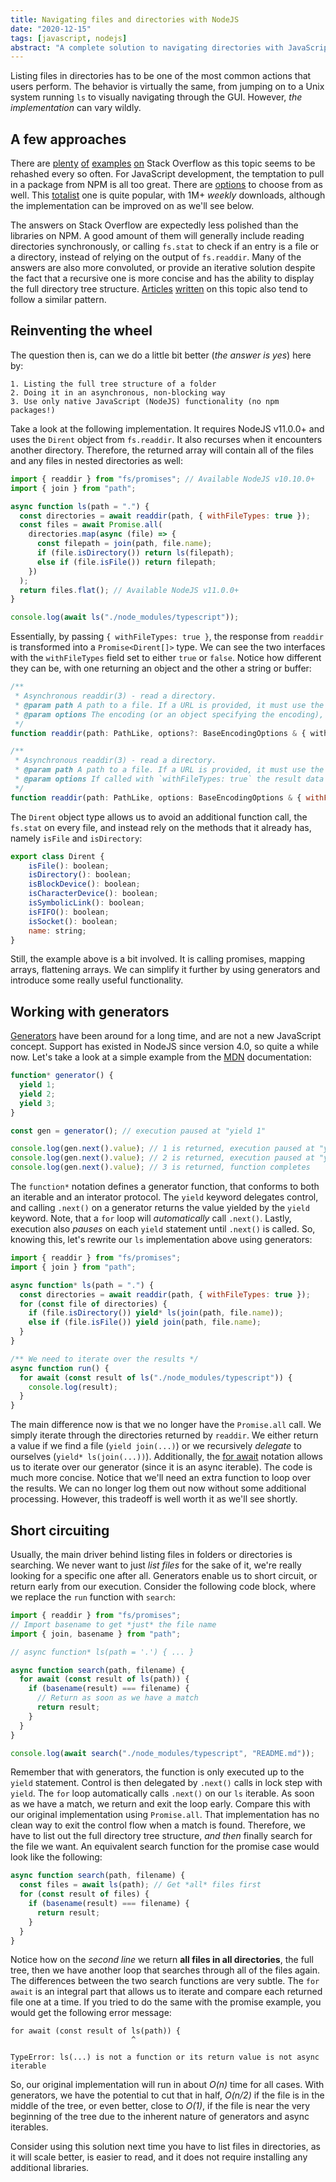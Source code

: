 ```yaml
---
title: Navigating files and directories with NodeJS
date: "2020-12-15"
tags: [javascript, nodejs]
abstract: "A complete solution to navigating directories with JavaScript in NodeJS environments, lazy loading with generators, and a brief discussion on time complexity."
---
```


Listing files in directories has to be one of the most common actions that users perform.
The behavior is virtually the same, from jumping on to a Unix system running `ls` to visually navigating through the GUI. However, _the implementation_ can vary wildly.

## A few approaches

There are [plenty](https://stackoverflow.com/questions/10049557/reading-all-files-in-a-directory-store-them-in-objects-and-send-the-object) [of](https://stackoverflow.com/questions/33775113/count-the-number-of-files-in-a-directory-using-javascript-nodejs/43747896) [examples](https://stackoverflow.com/questions/32511789/looping-through-files-in-a-folder-node-js) [on](https://stackoverflow.com/questions/63559958/how-can-i-list-all-the-files-in-a-directory-node-js-ejs) Stack Overflow as this topic seems to be rehashed every so often. For JavaScript development, the temptation to pull in a package from NPM is all too great. There are [options](https://www.npmjs.com/search?q=list%20files%20in%20directory) to choose from as well. This [totalist](https://www.npmjs.com/package/totalist) one is quite popular, with 1M+ _weekly_ downloads, although the implementation can be improved on as we'll see below.

The answers on Stack Overflow are expectedly less polished than the libraries on NPM. A good amount of them will generally include reading directories synchronously, or calling `fs.stat` to check if an entry is a file or a directory, instead of relying on the output of `fs.readdir`. Many of the answers are also more convoluted, or provide an iterative solution despite the fact that a recursive one is more concise and has the ability to display the full directory tree structure. [Articles](https://medium.com/stackfame/get-list-of-all-files-in-a-directory-in-node-js-befd31677ec5) [written](https://coderrocketfuel.com/article/get-all-of-the-files-in-a-directory-using-node-js) on this topic also tend to follow a similar pattern.

## Reinventing the wheel

The question then is, can we do a little bit better (_the answer is yes_) here by:

```
1. Listing the full tree structure of a folder
2. Doing it in an asynchronous, non-blocking way
3. Use only native JavaScript (NodeJS) functionality (no npm packages!)
```

Take a look at the following implementation. It requires NodeJS v11.0.0+ and uses the `Dirent` object from `fs.readdir`. It also recurses when it encounters another directory. Therefore, the returned array will contain all of the files and any files in nested directories as well:

```js
import { readdir } from "fs/promises"; // Available NodeJS v10.10.0+
import { join } from "path";

async function ls(path = ".") {
  const directories = await readdir(path, { withFileTypes: true });
  const files = await Promise.all(
    directories.map(async (file) => {
      const filepath = join(path, file.name);
      if (file.isDirectory()) return ls(filepath);
      else if (file.isFile()) return filepath;
    })
  );
  return files.flat(); // Available NodeJS v11.0.0+
}

console.log(await ls("./node_modules/typescript"));
```

Essentially, by passing `{ withFileTypes: true }`, the response from `readdir` is transformed into a `Promise<Dirent[]>` type. We can see the two interfaces with the `withFileTypes` field set to either `true` or `false`. Notice how different they can be, with one returning an object and the other a string or buffer:

```js
/**
 * Asynchronous readdir(3) - read a directory.
 * @param path A path to a file. If a URL is provided, it must use the `file:` protocol.
 * @param options The encoding (or an object specifying the encoding), used as the encoding of the result. If not provided, `'utf8'` is used.
 */
function readdir(path: PathLike, options?: BaseEncodingOptions & { withFileTypes?: false } | BufferEncoding | null): Promise<string[] | Buffer[]>;

/**
 * Asynchronous readdir(3) - read a directory.
 * @param path A path to a file. If a URL is provided, it must use the `file:` protocol.
 * @param options If called with `withFileTypes: true` the result data will be an array of Dirent.
 */
function readdir(path: PathLike, options: BaseEncodingOptions & { withFileTypes: true }): Promise<Dirent[]>;
```

The `Dirent` object type allows us to avoid an additional function call, the `fs.stat` on every file, and instead rely on the methods that it already has, namely `isFile` and `isDirectory`:

```js
export class Dirent {
    isFile(): boolean;
    isDirectory(): boolean;
    isBlockDevice(): boolean;
    isCharacterDevice(): boolean;
    isSymbolicLink(): boolean;
    isFIFO(): boolean;
    isSocket(): boolean;
    name: string;
}
```

Still, the example above is a bit involved. It is calling promises, mapping arrays, flattening arrays. We can simplify it further by using generators and introduce some really useful functionality.

## Working with generators

[Generators](<https://en.wikipedia.org/wiki/Generator_(computer_programming)>) have been around for a long time, and are not a new JavaScript concept. Support has existed in NodeJS since version 4.0, so quite a while now. Let's take a look at a simple example from the [MDN](https://developer.mozilla.org/en-US/docs/Web/JavaScript/Reference/Global_Objects/Generator) documentation:

```js
function* generator() {
  yield 1;
  yield 2;
  yield 3;
}

const gen = generator(); // execution paused at "yield 1"

console.log(gen.next().value); // 1 is returned, execution paused at "yield 2"
console.log(gen.next().value); // 2 is returned, execution paused at "yield 3"
console.log(gen.next().value); // 3 is returned, function completes
```

The `function*` notation defines a generator function, that conforms to both an iterable and an interator protocol. The `yield` keyword delegates control, and calling `.next()` on a generator returns the value yielded by the `yield` keyword. Note, that a `for` loop will _automatically_ call `.next()`. Lastly, execution also _pauses_ on each `yield` statement until `.next()` is called. So, knowing this, let's rewrite our `ls` implementation above using generators:

```js
import { readdir } from "fs/promises";
import { join } from "path";

async function* ls(path = ".") {
  const directories = await readdir(path, { withFileTypes: true });
  for (const file of directories) {
    if (file.isDirectory()) yield* ls(join(path, file.name));
    else if (file.isFile()) yield join(path, file.name);
  }
}

/** We need to iterate over the results */
async function run() {
  for await (const result of ls("./node_modules/typescript")) {
    console.log(result);
  }
}
```

The main difference now is that we no longer have the `Promise.all` call. We simply iterate through the directories returned by `readdir`. We either return a value if we find a file (`yield join(...)`) or we recursively _delegate_ to ourselves (`yield* ls(join(...))`). Additionally, the [for await](https://developer.mozilla.org/en-US/docs/Web/JavaScript/Reference/Statements/for-await...of) notation allows us to iterate over our generator (since it is an async iterable). The code is much more concise. Notice that we'll need an extra function to loop over the results. We can no longer log them out now without some additional processing. However, this tradeoff is well worth it as we'll see shortly.

## Short circuiting

Usually, the main driver behind listing files in folders or directories is searching. We never want to just _list files_ for the sake of it, we're really looking for a specific one after all. Generators enable us to short circuit, or return early from our execution. Consider the following code block, where we replace the `run` function with `search`:

```js
import { readdir } from "fs/promises";
// Import basename to get *just* the file name
import { join, basename } from "path";

// async function* ls(path = '.') { ... }

async function search(path, filename) {
  for await (const result of ls(path)) {
    if (basename(result) === filename) {
      // Return as soon as we have a match
      return result;
    }
  }
}

console.log(await search("./node_modules/typescript", "README.md"));
```

Remember that with generators, the function is only executed up to the `yield` statement. Control is then delegated by `.next()` calls in lock step with `yield`. The `for` loop automatically calls `.next()` on our `ls` iterable. As soon as we have a match, we return and exit the loop early. Compare this with our original implementation using `Promise.all`. That implementation has no clean way to exit the control flow when a match is found. Therefore, we have to list out the full directory tree structure, _and then_ finally search for the file we want. An equivalent search function for the promise case would look like the following:

```js
async function search(path, filename) {
  const files = await ls(path); // Get *all* files first
  for (const result of files) {
    if (basename(result) === filename) {
      return result;
    }
  }
}
```

Notice how on the _second line_ we return **all files in all directories**, the full tree, then we have another loop that searches through all of the files again. The differences between the two search functions are very subtle. The `for await` is an integral part that allows us to iterate and compare each returned file one at a time. If you tried to do the same with the promise example, you would get the following error message:

```
for await (const result of ls(path)) {
                           ^

TypeError: ls(...) is not a function or its return value is not async iterable
```

So, our original implementation will run in about _O(n)_ time for all cases. With generators, we have the potential to cut that in half, _O(n/2)_ if the file is in the middle of the tree, or even better, close to _O(1)_, if the file is near the very beginning of the tree due to the inherent nature of generators and async iterables.

Consider using this solution next time you have to list files in directories, as it will scale better, is easier to read, and it does not require installing any additional libraries.
